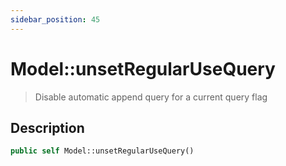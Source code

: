 ```yaml
---
sidebar_position: 45
---
```


# Model::unsetRegularUseQuery

> Disable automatic append query for a current query flag


## Description

```php
public self Model::unsetRegularUseQuery()
```